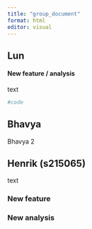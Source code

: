 ```yaml
---
title: "group_document"
format: html
editor: visual
---
```


## Lun

#### New feature / analysis

text

```r
#code
```

## Bhavya
Bhavya 2

## Henrik (s215065)

text

### New feature

### New analysis
